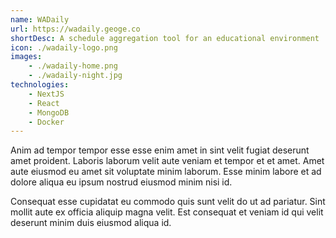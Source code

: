 ```yaml
---
name: WADaily
url: https://wadaily.geoge.co
shortDesc: A schedule aggregation tool for an educational environment
icon: ./wadaily-logo.png
images: 
    - ./wadaily-home.png
    - ./wadaily-night.jpg
technologies:
    - NextJS
    - React
    - MongoDB
    - Docker
---
```


Anim ad tempor tempor esse esse enim amet in sint velit fugiat deserunt amet proident. Laboris laborum velit aute veniam et tempor et et amet. Amet aute eiusmod eu amet sit voluptate minim laborum. Esse minim labore et ad dolore aliqua eu ipsum nostrud eiusmod minim nisi id.

Consequat esse cupidatat eu commodo quis sunt velit do ut ad pariatur. Sint mollit aute ex officia aliquip magna velit. Est consequat et veniam id qui velit deserunt minim duis eiusmod aliqua id.